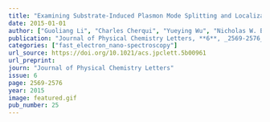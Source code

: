 ```yaml
---
title: "Examining Substrate-Induced Plasmon Mode Splitting and Localization in Truncated Silver Nanospheres with Electron Energy Loss Spectroscopy"
date: 2015-01-01
author: ["Guoliang Li", "Charles Cherqui", "Yueying Wu", "Nicholas W. Bigelow", "Philip D. Simmons", "Philip D. Rack", "David J. Masiello", "Jon P. Camden"]
publication: "Journal of Physical Chemistry Letters, **6**, _2569-2576_ (2015)."
categories: ["fast_electron_nano-spectroscopy"]
url_source: https://doi.org/10.1021/acs.jpclett.5b00961
url_preprint: 
journ: "Journal of Physical Chemistry Letters"
issue: 6
page: 2569-2576
year: 2015
image: featured.gif
pub_number: 25
---
```


